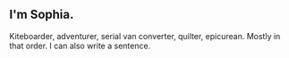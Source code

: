 ## I'm Sophia.

Kiteboarder, adventurer, serial van converter, quilter, epicurean. Mostly in that order. I can also write a sentence.
